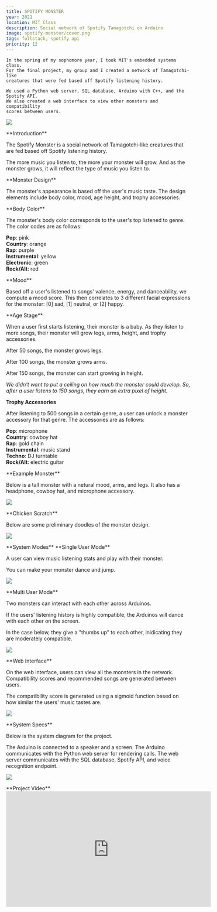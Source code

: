 ```yaml
---
title: SPOTIFY MONSTER
year: 2021
location: MIT Class
description: Social network of Spotify Tamagotchi on Arduino
image: spotify-monster/cover.png
tags: fullstack, spotify api
priority: 12
---
```


<Hero>
  <div>
    <Callout
      link="https://www.youtube.com/embed/OLjwTaYY8Ik"
      text="Watch Project Video"
    />
    <Callout
      link="https://github.com/trudypainter/trudy-computer-react/blob/main/projects/spotify-monster/FINAL_WRITEUP/final_writeup.html"
      text="Full Technical Writeup"
    />
  </div>

    In the spring of my sophomore year, I took MIT's embedded systems class.
    For the final project, my group and I created a network of Tamagotchi-like
    creatures that were fed based off Spotify listening history.

    We used a Python web server, SQL database, Arduino with C++, and the Spotify API.
    We also created a web interface to view other monsters and compatibility
    scores between users.

![](/spotify-monster/cover.png)

</Hero>

<Line />

<TwoCol>
**Introduction**

The Spotify Monster is a social network of Tamagotchi-like creatures
that are fed based off Spotify listening history.

The more music you listen to, the more your monster will grow.
And as the monster grows, it will reflect the type of music you listen to.

</TwoCol>

<Line />

<TwoCol>
**Monster Design**

The monster's appearance is based off the user's music taste.
The design elements include body color, mood, age height, and trophy accessories.

<Line />

<TwoCol>
**Body Color**

The monster's body color corresponds to the user's top listened to genre. The color codes are as follows:

**Pop**: pink  
**Country**: orange  
**Rap**: purple  
**Instrumental**: yellow  
**Electronic**: green  
**Rock/Alt**: red

  </TwoCol>

<Line />

<TwoCol>
**Mood**

Based off a user's listened to songs' valence, energy, and danceability,
we compute a mood score. This then correlates to 3 different facial
expressions for the monster: [0] sad, [1] neutral, or [2] happy.

</TwoCol>

<Line />

<TwoCol>
**Age Stage**

When a user first starts listening, their monster is a baby.
As they listen to more songs, their monster will grow legs, arms,
height, and trophy accessories.

After 50 songs, the monster grows legs.

After 100 songs, the monster grows arms.

After 150 songs, the monster can start growing in height.

_We didn't want to put a ceiling on how much the monster could develop.
So, after a user listens to 150 songs, they earn an extra pixel of height._

</TwoCol>

<Line />

<TwoCol>

**Trophy Accessories**

After listening to 500 songs in a certain genre,
a user can unlock a monster accessory for that genre. The accessories are as follows:

**Pop**: microphone  
**Country**: cowboy hat  
**Rap**: gold chain  
**Instrumental**: music stand  
**Techno**: DJ turntable  
**Rock/Alt**: electric guitar

</TwoCol>

<Line />

<TwoCol>
**Example Monster**

Below is a tall monster with a netural mood, arms, and legs.
It also has a headphone, cowboy hat, and microphone accessory.

![](/spotify-monster/example_trophies.jpg)

</TwoCol>

<Line />

<TwoCol>
**Chicken Scratch**

Below are some preliminary doodles of the monster design.

![](/spotify-monster/monsteroverview.jpg)

</TwoCol>

</TwoCol>

<Line />

<TwoCol>
**System Modes**

<TwoCol>
**Single User Mode**

A user can view music listening stats and
play with their monster.

You can make your monster dance and jump.

![](/spotify-monster/2.jpg)

</TwoCol>

<Line />

<TwoCol>
**Multi User Mode**

Two monsters can interact with
each other across Arduinos.

If the users' listening history is highly compatible,
the Arduinos will dance with each other on the screen.

In the case below, they give a "thumbs up" to each other, inidicating
they are moderately compatible.

![](/spotify-monster/3.jpg)

</TwoCol>

<Line />

<TwoCol>
**Web Interface**

On the web interface, users can view all the monsters in the network.
Compatibility scores and recommended songs are generated between users.

The compatibility score is generated using a sigmoid function
based on how similar the users' music tastes are.

![](/spotify-monster/4.jpg)

</TwoCol>

</TwoCol>

<Line />

<TwoCol>
**System Specs**

Below is the system diagram for the project.

The Arduino is connected to a speaker and a screen.
The Arduino communicates with the Python web server for rendering calls.
The web server communicates with the SQL database, Spotify API, and voice recognition endpoint.

![](https://github.com/trudypainter/trudy-computer-react/blob/main/projects/spotify-monster/FINAL_WRITEUP/images/overview.jpeg?raw=true)

</TwoCol>

<Line />

<TwoCol>
**Project Video**

<iframe
  width="560"
  height="315"
  src="https://www.youtube.com/embed/OLjwTaYY8Ik"
  title="YouTube video player"
  frameborder="0"
  allow="accelerometer; autoplay; clipboard-write; encrypted-media; gyroscope; picture-in-picture"
  allowfullscreen
></iframe>

</TwoCol>
